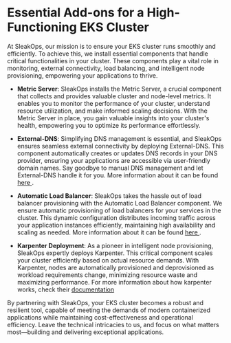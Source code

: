 



# Essential Add-ons for a High-Functioning EKS Cluster

At SleakOps, our mission is to ensure your EKS cluster runs smoothly and efficiently. 
To achieve this, we install essential components that handle critical functionalities in your cluster. 
These components play a vital role in monitoring, external connectivity, load balancing, and intelligent node provisioning, empowering your applications to thrive.

- **Metric Server**:
SleakOps installs the Metric Server, a crucial component that collects and provides valuable cluster and node-level metrics. It enables you to monitor the performance of your cluster, understand resource utilization, and make informed scaling decisions. With the Metric Server in place, you gain valuable insights into your cluster's health, empowering you to optimize its performance effortlessly.

- **External-DNS**:
Simplifying DNS management is essential, and SleakOps ensures seamless external connectivity by deploying External-DNS. 
This component automatically creates or updates DNS records in your DNS provider, ensuring your applications are accessible via user-friendly domain names. Say goodbye to manual DNS management and let External-DNS handle it for you.
More information about it can be found [here <FiExternalLink/>](https://github.com/kubernetes-sigs/metrics-server).

- **Automatic Load Balancer**:
SleakOps takes the hassle out of load balancer provisioning with the Automatic Load Balancer component. We ensure automatic provisioning of load balancers for your services in the cluster. 
This dynamic configuration distributes incoming traffic across your application instances efficiently, maintaining high availability and scaling as needed.
More information about it can be found [here <FiExternalLink/>](https://kubernetes-sigs.github.io/aws-load-balancer-controller/v2.4/).

- **Karpenter Deployment**:
As a pioneer in intelligent node provisioning, SleakOps expertly deploys Karpenter. This critical component scales your cluster efficiently based on actual resource demands. 
With Karpenter, nodes are automatically provisioned and deprovisioned as workload requirements change, minimizing resource waste and maximizing performance.
For more information about how karpenter works, check their [documentation <FiExternalLink/>](https://karpenter.sh/docs/)

By partnering with SleakOps, your EKS cluster becomes a robust and resilient tool, capable of meeting the demands of modern containerized applications while maintaining cost-effectiveness and operational efficiency. 
Leave the technical intricacies to us, and focus on what matters most—building and delivering exceptional applications.
